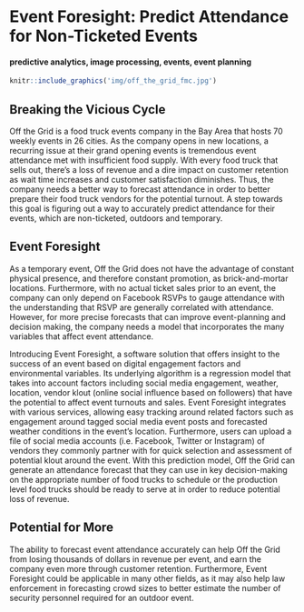 # Event Foresight: Predict Attendance for Non-Ticketed Events {-}

#### predictive analytics, image processing, events, event planning

```r
knitr::include_graphics('img/off_the_grid_fmc.jpg')
```

## Breaking the Vicious Cycle {-}

Off the Grid is a food truck events company in the Bay Area that hosts 70 weekly events in 26 cities. As the company opens in new locations, a recurring issue at their grand opening events is tremendous event attendance met with insufficient food supply. With every food truck that sells out, there’s a loss of revenue and a dire impact on customer retention as wait time increases and customer satisfaction diminishes. Thus, the company needs a better way to forecast attendance in order to better prepare their food truck vendors for the potential turnout. A step towards this goal is figuring out a way to accurately predict attendance for their events, which are non-ticketed, outdoors and temporary.


## Event Foresight {-}

As a temporary event, Off the Grid does not have the advantage of constant physical presence, and therefore constant promotion, as brick-and-mortar locations. Furthermore, with no actual ticket sales prior to an event, the company can only depend on Facebook RSVPs to gauge attendance with the understanding that RSVP are generally correlated with attendance. However, for more precise forecasts that can improve event-planning and decision making, the company needs a model that incorporates the many variables that affect event attendance. 

Introducing Event Foresight, a software solution that offers insight to the success of an event based on digital engagement factors and environmental variables. Its underlying algorithm is a regression model that takes into account factors including social media engagement, weather, location, vendor klout (online social influence based on followers) that have the potential to affect event turnouts and sales. Event Foresight integrates with various services, allowing easy tracking around related factors such as engagement around tagged social media event posts and forecasted weather conditions in the event’s location. Furthermore, users can upload a file of social media accounts (i.e. Facebook, Twitter or Instagram) of vendors they commonly partner with for quick selection and assessment of potential klout around the event. With this prediction model, Off the Grid can generate an attendance forecast that they can use in key decision-making on the appropriate number of food trucks to schedule or the production level food trucks should be ready to serve at in order to reduce potential loss of revenue.


## Potential for More {-}

The ability to forecast event attendance accurately can help Off the Grid from losing thousands of dollars in revenue per event, and earn the company even more through customer retention. Furthermore, Event Foresight could be applicable in many other fields, as it may also help law enforcement in forecasting crowd sizes to better estimate the number of security personnel required for an outdoor event.
